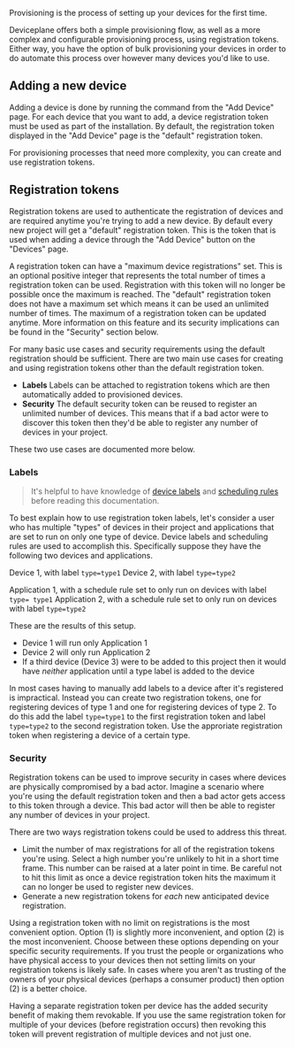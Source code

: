 
<Docs title="Provisioning">

Provisioning is the process of setting up your devices for the first time.

Deviceplane offers both a simple provisioning flow, as well as a more complex and configurable provisioning process, using registration tokens. Either way, you have the option of bulk provisioning your devices in order to do automate this process over however many devices you'd like to use.

## Adding a new device

Adding a device is done by running the command from the "Add Device" page. For each device that you want to add, a device registration token must be used as part of the installation. By default, the registration token displayed in the "Add Device" page is the "default" registration token.

For provisioning processes that need more complexity, you can create and use registration tokens.

## Registration tokens

Registration tokens are used to authenticate the registration of devices and are required anytime you're trying to add a new device. By default every new project will get a "default" registration token. This is the token that is used when adding a device through the "Add Device" button on the "Devices" page.

A registration token can have a "maximum device registrations" set. This is an optional positive integer that represents the total number of times a registration token can be used. Registration with this token will no longer be possible once the maximum is reached. The "default" registration token does not have a maximum set which means it can be used an unlimited number of times. The maximum of a registration token can be updated anytime. More information on this feature and its security implications can be found in the "Security" section below.

For many basic use cases and security requirements using the default registration should be sufficient. There are two main use cases for creating and using registration tokens other than the default registration token.

- **Labels** Labels can be attached to registration tokens which are then automatically added to provisioned devices.
- **Security** The default security token can be reused to register an unlimited number of devices. This means that if a bad actor were to discover this token then they'd be able to register any number of devices in your project.

These two use cases are documented more below.

### Labels

> It's helpful to have knowledge of [device labels](/docs/managing/device-labels) and [scheduling rules](/docs/deploying/scheduling) before reading this documentation.

To best explain how to use registration token labels, let's consider a user who has multiple "types" of devices in their project and applications that are set to run on only one type of device. Device labels and scheduling rules are used to accomplish this. Specifically suppose they have the following two devices and applications.

Device 1, with label `type=type1`
Device 2, with label `type=type2`

Application 1, with a schedule rule set to only run on devices with label `type= type1`
Application 2, with a schedule rule set to only run on devices with label `type=type2`

These are the results of this setup.

 - Device 1 will run only Application 1
 - Device 2 will only run Application 2
 - If a third device (Device 3) were to be added to this project then it would have _neither_ application until a type label is added to the device

In most cases having to manually add labels to a device after it's registered is impractical. Instead you can create two registration tokens, one for registering devices of type 1 and one for registering devices of type 2. To do this add the label `type=type1` to the first registration token and label `type=type2` to the second registration token. Use the approriate registration token when registering a device of a certain type.

### Security

Registration tokens can be used to improve security in cases where devices are physically compromised by a bad actor. Imagine a scenario where you're using the default registration token and then a bad actor gets access to this token through a device. This bad actor will then be able to register any number of devices in your project.

There are two ways registration tokens could be used to address this threat.

- Limit the number of max registrations for all of the registration tokens you're using. Select a high number you're unlikely to hit in a short time frame. This number can be raised at a later point in time. Be careful not to hit this limit as once a device registration token hits the maximum it can no longer be used to register new devices.
- Generate a new registration tokens for _each_ new anticipated device registration.

Using a registration token with no limit on registrations is the most convenient option. Option (1) is slightly more inconvenient, and option (2) is the most inconvenient. Choose between these options depending on your specific security requirements. If you trust the people or organizations who have physical access to your devices then not setting limits on your registration tokens is likely safe. In cases where you aren't as trusting of the owners of your physical devices (perhaps a consumer product) then option (2) is a better choice.

Having a separate registration token per device has the added security benefit of making them revokable. If you use the same registration token for multiple of your devices (before registration occurs) then revoking this token will prevent registration of multiple devices and not just one.

</Docs>
